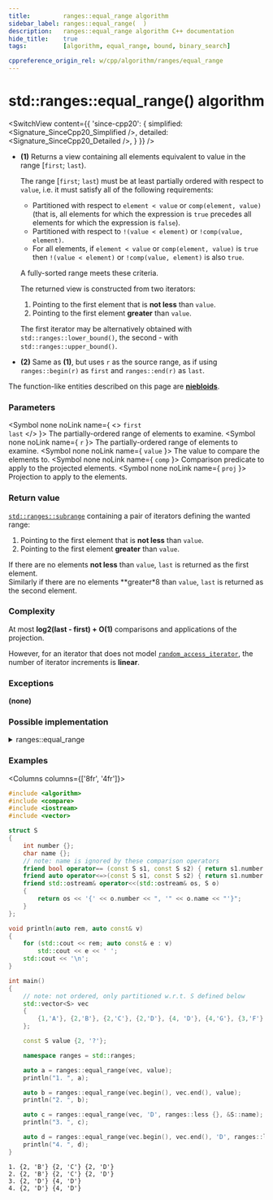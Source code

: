```yaml
---
title:         ranges::equal_range algorithm
sidebar_label: ranges::equal_range(  )
description:   ranges::equal_range algorithm C++ documentation
hide_title:    true
tags:          [algorithm, equal_range, bound, binary_search]

cppreference_origin_rel: w/cpp/algorithm/ranges/equal_range
---
```



<!----------------- Codes ---------------------->


# std::ranges::equal_range() algorithm

<SwitchView content={{
	'since-cpp20': {
		simplified:	<Signature_SinceCpp20_Simplified />,
		detailed:	<Signature_SinceCpp20_Detailed />,
	}
}} />

- **(1)** Returns a view containing all elements equivalent to value in the range [`first`; `last`).

  The range [`first`; `last`) must be at least partially ordered with respect to `value`, i.e. it must satisfy all of the following requirements:
  - Partitioned with respect to `element < value` or `comp(element, value)` (that is, all elements for which the expression is `true` precedes all elements for which the expression is `false`).
  - Partitioned with respect to `!(value < element)` or `!comp(value, element)`.
  - For all elements, if `element < value` or `comp(element, value)` is `true` then `!(value < element)` or `!comp(value, element)` is also `true`.

  A fully-sorted range meets these criteria.

  The returned view is constructed from two iterators:
    1. Pointing to the first element that is **not less** than `value`.
    2. Pointing to the first element **greater** than `value`.

  The first iterator may be alternatively obtained with `std::ranges::lower_bound()`, the second - with `std::ranges::upper_bound()`.

- **(2)** Same as **(1)**, but uses `r` as the source range, as if using `ranges::begin(r)` as `first` and `ranges::end(r)` as `last`.

The function-like entities described on this page are [**niebloids**](#).

### Parameters

<SymbolTable>

  <Symbol none noLink name={ <> <code>first</code> <br/> <code>last</code> </> }>
    The partially-ordered range of elements to examine.
  </Symbol>
  <Symbol none noLink name={ <code>r</code> }>
    The partially-ordered range of elements to examine.
  </Symbol>
  <Symbol none noLink name={ <code>value</code> }>
    The value to compare the elements to.
  </Symbol>
  <Symbol none noLink name={ <code>comp</code> }>
    Comparison predicate to apply to the projected elements.
  </Symbol>
  <Symbol none noLink name={ <code>proj</code> }>
    Projection to apply to the elements.
  </Symbol>

</SymbolTable>

### Return value

[`std::ranges::subrange`](#) containing a pair of iterators defining the wanted range:
  1. Pointing to the first element that is **not less** than `value`.
  2. Pointing to the first element **greater** than `value`.

If there are no elements **not less** than `value`, `last` is returned as the first element.  
Similarly if there are no elements **greater*8 than `value`, `last` is returned as the second element.

### Complexity

At most **log2(last - first) + O(1)** comparisons and applications of the projection.

However, for an iterator that does not model [`random_access_iterator`](#), the number of iterator increments is **linear**.

### Exceptions

**(none)**

### Possible implementation

<details>
<summary>ranges::equal_range</summary>

```cpp
struct equal_range_fn
{
    template<std::forward_iterator I, std::sentinel_for<I> S,
             class T, class Proj = std::identity,
             std::indirect_strict_weak_order<
                 const T*,
                 std::projected<I, Proj>> Comp = ranges::less>
    constexpr ranges::subrange<I>
        operator()(I first, S last, const T& value, Comp comp = {}, Proj proj = {}) const
    {
        return ranges::subrange(
            ranges::lower_bound(first, last, value, std::ref(comp), std::ref(proj)),
            ranges::upper_bound(first, last, value, std::ref(comp), std::ref(proj)));
    }

    template<ranges::forward_range R, class T, class Proj = std::identity,
             std::indirect_strict_weak_order<
                 const T*,
                 std::projected<std::ranges::iterator_t<R>, Proj>> Comp = ranges::less>
    constexpr ranges::borrowed_subrange_t<R>
        operator()(R&& r, const T& value, Comp comp = {}, Proj proj = {}) const
    {
        return (*this)(ranges::begin(r), ranges::end(r), value,
                       std::ref(comp), std::ref(proj));
    }
};

inline constexpr equal_range_fn equal_range;
```

</details>

### Examples

<Columns columns={['8fr', '4fr']}>
<div>

```cpp title='Main.cpp' showLineNumbers
#include <algorithm>
#include <compare>
#include <iostream>
#include <vector>

struct S
{
    int number {};
    char name {};
    // note: name is ignored by these comparison operators
    friend bool operator== (const S s1, const S s2) { return s1.number == s2.number; }
    friend auto operator<=>(const S s1, const S s2) { return s1.number <=> s2.number; }
    friend std::ostream& operator<<(std::ostream& os, S o)
    {
        return os << '{' << o.number << ", '" << o.name << "'}";
    }
};

void println(auto rem, auto const& v)
{
    for (std::cout << rem; auto const& e : v)
        std::cout << e << ' ';
    std::cout << '\n';
}

int main()
{
    // note: not ordered, only partitioned w.r.t. S defined below
    std::vector<S> vec
    {
        {1,'A'}, {2,'B'}, {2,'C'}, {2,'D'}, {4, 'D'}, {4,'G'}, {3,'F'}
    };

    const S value {2, '?'};

    namespace ranges = std::ranges;

    auto a = ranges::equal_range(vec, value);
    println("1. ", a);

    auto b = ranges::equal_range(vec.begin(), vec.end(), value);
    println("2. ", b);

    auto c = ranges::equal_range(vec, 'D', ranges::less {}, &S::name);
    println("3. ", c);

    auto d = ranges::equal_range(vec.begin(), vec.end(), 'D', ranges::less {}, &S::name);
    println("4. ", d);
}
```

</div>
<div>

```plaintext title="Output"
1. {2, 'B'} {2, 'C'} {2, 'D'}
2. {2, 'B'} {2, 'C'} {2, 'D'}
3. {2, 'D'} {4, 'D'}
4. {2, 'D'} {4, 'D'}
```

</div>
</Columns>
